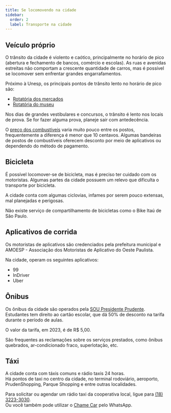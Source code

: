 ```yaml
---
title: Se locomovendo na cidade
sidebar:
  order: 2
  label: Transporte na cidade
---
```



<ImageSwitcher
  darkSrc="/src/assets/presidente-prudente/commuting-cars-dark.svg"
  lightSrc="/src/assets/presidente-prudente/commuting-cars-light.svg"
  alt="Ilustrações de carros"
/>

## Veículo próprio

O trânsito da cidade é violento e caótico, principalmente no horário de pico (abertura e fechamento de bancos, comércio e escolas).
As ruas e avenidas estreitas não comportam a crescente quantidade de carros, mas é possível se locomover sem enfrentar grandes engarrafamentos.

Próximo à Unesp, os principais pontos de trânsito lento no horário de pico são:

- [Rotatória dos mercados](https://google.com/maps/@-22.1145206,-51.4125003,18.79z)
- [Rotatória do museu](https://google.com/maps/@-22.116341,-51.4113028,18.79z)

Nos dias de grandes vestibulares e concursos, o trânsito é lento nos locais de prova. Se for fazer alguma prova, planeje sair com antedecência.

O [preço dos combustíveis](https://precodoscombustiveis.com.br/pt-br/city/brasil/sao-paulo/presidente-prudente/3732) varia muito pouco entre os postos, frequentemente a diferença é menor que 10 centavos.
Algumas bandeiras de postos de combustíveis oferecem desconto por meio de aplicativos ou dependendo do método de pagamento.

## Bicicleta

É possível locomover-se de bicicleta, mas é preciso ter cuidado com os motoristas. Algumas partes da cidade possuem um relevo que dificulta o transporte por bicicleta.

A cidade conta com algumas ciclovias, infames por serem pouco extensas, mal planejadas e perigosas.

Não existe serviço de compartilhamento de bicicletas como o Bike Itaú de São Paulo.

## Aplicativos de corrida

Os motoristas de aplicativos são credenciados pela prefeitura municipal e AMOESP - Associação dos Motoristas de Aplicativo do Oeste Paulista.

Na cidade, operam os seguintes aplicativos:

- 99
- InDriver
- Uber

## Ônibus

Os ônibus da cidade são operados pela [SOU Presidente Prudente](https://soupresidenteprudente.com.br/).  
Estudantes tem direito ao cartão escolar, que dá 50% de desconto na tarifa durante o período de aulas.

O valor da tarifa, em 2023, é de R$ 5,00.

São frequentes as reclamações sobre os serviços prestados, como ônibus quebrados, ar-condicionado fraco, superlotação, etc.

## Táxi

A cidade conta com táxis comuns e rádio taxis 24 horas.  
Há pontos de taxi no centro da cidade, no terminal rodoviário, aeroporto, PrudenShopping, Parque Shopping e entre outras localidades.

Para solicitar ou agendar um rádio taxi da cooperativa local, ligue para [(18) 3223-3030](tel:+551832233030).  
Ou você também pode utilizar o [Chame Car](https://wa.me/5518997534910) pelo WhatsApp.
